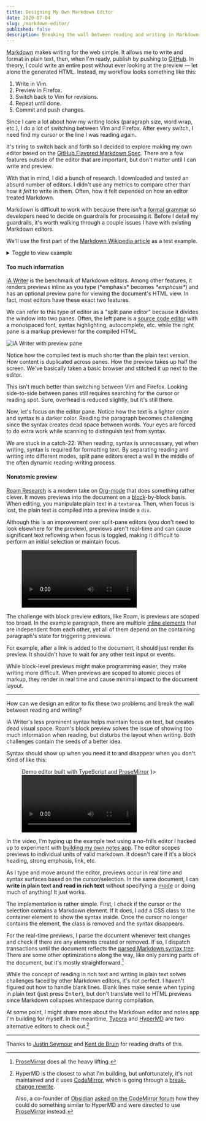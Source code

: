 ```yaml
---
title: Designing My Own Markdown Editor
date: 2020-07-04
slug: /markdown-editor/
published: false
description: Breaking the wall between reading and writing in Markdown.
---
```


[Markdown](https://en.wikipedia.org/wiki/Markdown) makes writing for the web simple. It allows me to write and format in plain text, then, when I'm ready, publish by pushing to [GitHub](https://github.com/tmm/www). In theory, I could write an entire post without ever looking at the preview — let alone the generated HTML. Instead, my workflow looks something like this:

1. Write in Vim.
2. Preview in Firefox.
3. Switch back to Vim for revisions.
4. Repeat until done.
5. Commit and push changes.

Since I care a lot about how my writing looks (paragraph size, word wrap, etc.), I do a lot of switching between Vim and Firefox. After every switch, I need find my cursor or the line I was reading again.

It's tiring to switch back and forth so I decided to explore making my own editor based on the [GitHub Flavored Markdown Spec](https://github.github.com/gfm). There are a few features outside of the editor that are important, but don't matter until I can write and preview.

With that in mind, I did a bunch of research. I downloaded and tested an absurd number of editors. I didn't use any metrics to compare other than how it *felt* to write in them. Often, how it felt depended on how an editor treated Markdown.

Markdown is difficult to work with because there isn't a [formal grammar](https://roopc.net/posts/2014/markdown-cfg/) so developers need to decide on guardrails for processing it. Before I detail my guardrails, it's worth walking through a couple issues I have with existing Markdown editors.

We'll use the first part of the [Markdown Wikipedia article](https://en.wikipedia.org/wiki/Markdown) as a test example.


<details>
  <summary>Toggle to view example</summary>

```markdown
# Markdown

**Markdown** is a [lightweight markup language](https://en.wikipedia.org/wiki/Lightweight_markup_language) with plain-text-formatting syntax, created in 2004 by [John Gruber](https://en.wikipedia.org/wiki/John_Gruber) with [Aaron Swartz](https://en.wikipedia.org/wiki/Aaron_Swartz). Markdown is often used to format [readme files](https://en.wikipedia.org/wiki/README), for writing messages in online discussion forums, and to create [rich text](https://en.wikipedia.org/wiki/Formatted_text) using a [plain text](https://en.wikipedia.org/wiki/Plain_text) [editor](https://en.wikipedia.org/wiki/Text_editor).

Since the initial description of Markdown contained ambiguities and unanswered questions, the implementations that appeared over the years have subtle differences and many come with syntax extensions.
```
</details>

#### Too much information

[iA Writer](https://ia.net/writer) is the benchmark of Markdown editors. Among other features, it renders previews inline as you type (\*emphasis\* becomes _\*emphasis\*_) and has an optional preview pane for viewing the document's HTML view. In fact, most editors have these exact two features.

We can refer to this type of editor as a "split pane editor" because it divides the window into two panes. Often, the left pane is a [source code editor](https://en.wikipedia.org/wiki/Source-code_editor) with a monospaced font, syntax highlighting, autocomplete, etc. while the right pane is a markup previewer for the compiled HTML.

![iA Writer with preview pane](./assets/ia.png)

Notice how the compiled text is much shorter than the plain text version. How content is duplicated across panes. How the preview takes up half the screen. We've basically taken a basic browser and stitched it up next to the editor.

This isn't much better than switching between Vim and Firefox. Looking side-to-side between panes still requires searching for the cursor or reading spot. Sure, overhead is reduced slightly, but it's still there.

Now, let's focus on the editor pane. Notice how the text is a lighter color and syntax is a darker color. Reading the paragraph becomes challenging since the syntax creates dead space between words. Your eyes are forced to do extra work while scanning to distinguish text from syntax.

We are stuck in a catch-22: When reading, syntax is unnecessary, yet when writing, syntax is required for formatting text. By separating reading and writing into different modes, split pane editors erect a wall in the middle of the often dynamic reading-writing process.

#### Nonatomic preview

[Roam Research](https://roamresearch.com) is a modern take on [Org-mode](https://en.wikipedia.org/wiki/Org-mode) that does something rather clever. It moves previews into the document on a [block](https://daringfireball.net/projects/markdown/syntax#block)-by-block basis. When editing, you manipulate plain text in a `textarea`. Then, when focus is lost, the plain text is compiled into a preview inside a `div`.

Although this is an improvement over split-pane editors (you don't need to look elsewhere for the preview), previews aren't real-time and can cause significant text reflowing when focus is toggled, making it difficult to perform an initial selection or maintain focus.

<Figure caption="Roam Research with custom theme">
    <video autoplay loop playsinline>
      <source src="./assets/roam.mp4" type="video/mp4" />
      <p>Your browser doesn't support HTML5 video. Here is
         a <a href="./assets/roam.mp4">link to the video</a> instead.</p>
    </video>
</Figure>

The challenge with block preview editors, like Roam, is previews are scoped too broad. In the example paragraph, there are multiple [inline elements](https://daringfireball.net/projects/markdown/syntax#span) that are independent from each other, yet all of them depend on the containing paragraph's state for triggering previews.

For example, after a link is added to the document, it should just render its preview. It shouldn't have to wait for any other text input or events.

While block-level previews might make programming easier, they make writing more difficult. When previews are scoped to atomic pieces of markup, they render in real time and cause minimal impact to the document layout.

***

How can we design an editor to fix these two problems and break the wall between reading and writing?

iA Writer's less prominent syntax helps maintain focus on text, but creates dead visual space. Roam's block preview solves the issue of showing too much information when reading, but disturbs the layout when writing. Both challenges contain the seeds of a better idea.

Syntax should show up when you need it to and disappear when you don't. Kind of like this:

<Figure caption={
    <div>Demo editor built with TypeScript and <a
        href="https://prosemirror.net"
        target="_blank"
        rel="nofollow noopener noreferrer">ProseMirror</a></div>
}>
    <video autoplay loop playsinline>
      <source src="./assets/mizaru.mp4" type="video/mp4" />
      <p>Your browser doesn't support HTML5 video. Here is
         a <a href="./assets/mizaru.mp4">link to the video</a> instead.</p>
    </video>
</Figure>

In the video, I'm typing up the example text using a no-frills editor I hacked up to experiment with [building my own notes app](https://futureland.tv/tmm/mizaru). The editor scopes previews to individual units of valid markdown. It doesn't care if it's a block heading, strong emphasis, link, etc.

As I type and move around the editor, previews occur in real time and syntax surfaces based on the cursor/selection. In the same document, I can **write in plain text and read in rich text** without specifying a [mode](https://en.wikipedia.org/wiki/Mode_(user_interface)) or doing much of anything! It just works.

The implementation is rather simple. First, I check if the cursor or the selection contains a Markdown element. If it does, I add a CSS class to the container element to show the syntax inside. Once the cursor no longer contains the element, the class is removed and the syntax disappears.

For the real-time previews, I parse the document whenever text changes and check if there are any elements created or removed. If so, I dispatch transactions until the document reflects the [parsed Markdown syntax tree](https://en.wikipedia.org/wiki/Abstract_syntax_tree). There are some other optimizations along the way, like only parsing parts of the document, but it's mostly straightforward.[^1]

While the concept of reading in rich text and writing in plain text solves challenges faced by other Markdown editors, it's not perfect. I haven't figured out how to handle blank lines. Blank lines make sense when typing in plain text (just press <kbd>Enter</kbd>), but don't translate well to HTML previews since Markdown collapses whitespace during compilation.

At some point, I might share more about the Markdown editor and notes app I'm building for myself. In the meantime, [Typora](https://typora.io) and [HyperMD](https://github.com/laobubu/HyperMD) are two alternative editors to check out.[^2]

***

Thanks to [Justin Seymour](https://justin-seymour.com) and [Kent de Bruin](https://www.kentdebruin.com) for reading drafts of this.


[^1]: [ProseMirror](https://prosemirror.net) does all the heavy lifting.

[^2]: HyperMD is the closest to what I'm building, but unfortunately, it's not maintained and it uses [CodeMirror](https://codemirror.net), which is going through a [break-change rewrite](https://codemirror.net/6).

    Also, a co-founder of [Obsidian](https://obsidian.md) [asked on the CodeMirror forum](https://discuss.codemirror.net/t/implementing-wysiwyg-markdown-editor-in-codemirror/2403) how they could do something similar to HyperMD and were directed to use [ProseMirror](https://prosemirror.net/) instead.
